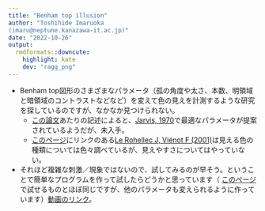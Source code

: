 ```yaml
---
title: "Benham top illusion"
author: "Toshihide Imaruoka
(imaru@neptune.kanazawa-it.ac.jp)"
date: "2022-10-26"
output: 
  rmdformats::downcute:
    highlight: kate
    dev: "ragg_png"
---
```

  * Benham top図形のさまざまなパラメータ（孤の角度や太さ、本数、明領域と暗領域のコントラストなどなど）を変えて色の見えを計測するような研究を探しているのですが、なかなか見つけられない。
    * [この論文](https://academic.oup.com/cercor/article/21/1/124/339359])あたりの記述によると、[Jarvis, 1970](https://scholar.google.com/scholar_lookup?title=On%20Fechner-Benham%20subjective%20colour&author=JR%20Jarvis&publication_year=1977&journal=Vision%20Res&volume=17&pages=445-451)で最適なパラメータが提案されているようだが、未入手。
    * [このページ](https://michaelbach.de/ot/col-Benham/)にリンクのある[Le Rohellec J, Viénot F (2001)](https://onlinelibrary.wiley.com/doi/epdf/10.1002/1520-6378%282001%2926%3A1%2B%3C%3A%3AAID-COL38%3E3.0.CO%3B2-2)は見える色の種類については色々調べているが、見えやすさについてはやっていない。
  * それほど複雑な刺激／現象ではないので、試してみるのが早そう。ということで簡単なプログラムを作って試したらどうかと思っています（ [このページ](https://michaelbach.de/ot/col-Benham/)で試せるものとほぼ同じですが、他のパラメータも変えられるように作っています）[動画のリンク](./IMG_1991.MOV)。